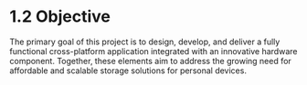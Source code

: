 # 1.2 Objective

The primary goal of this project is to design, develop, and deliver a fully functional cross-platform application integrated with an innovative hardware component. Together, these elements aim to address the growing need for affordable and scalable storage solutions for personal devices.

